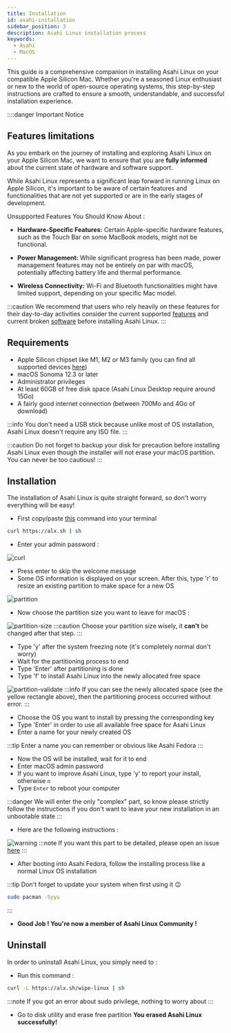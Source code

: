 ```yaml
---
title: Installation
id: asahi-installation
sidebar_position: 3
description: Asahi Linux installation process
keywords:
  - Asahi
  - MacOS
---
```


This guide is a comprehensive companion in installing Asahi Linux on your
compatible Apple Silicon Mac.
Whether you're a seasoned Linux enthusiast or new to the world of open-source
operating systems, this step-by-step instructions are crafted to ensure a
smooth, understandable, and successful installation experience.

::::danger Important Notice

## Features limitations

As you embark on the journey of installing and exploring Asahi Linux on your
Apple Silicon Mac, we want to ensure that you are **fully informed** about the
current state of hardware and software support.

While Asahi Linux represents a significant leap forward in running Linux on
Apple Silicon, it's important to be aware of certain features and
functionalities that are not yet supported or are in the early stages of
development.

Unsupported Features You Should Know About :
- **Hardware-Specific Features:** Certain Apple-specific hardware features, such
as the Touch Bar on some MacBook models, might not be functional.

- **Power Management:** While significant progress has been made, power
management features may not be entirely on par with macOS, potentially affecting battery life and thermal performance.

- **Wireless Connectivity:** Wi-Fi and Bluetooth functionalities might have
limited support, depending on your specific Mac model.

:::caution
We recommend that users who rely heavily on these features for their
day-to-day activities consider the current supported
[features](https://github.com/AsahiLinux/docs/wiki/Feature-Support) and
current broken [software](https://github.com/AsahiLinux/docs/wiki/Broken-Software)
before installing Asahi Linux.
:::

## Requirements
- Apple Silicon chipset like M1, M2 or M3 family (you can find all supported devices
[here](https://github.com/AsahiLinux/docs/wiki/Devices))
- macOS Sonoma 12.3 or later
- Administrator privileges
- At least 60GB of free disk space (Asahi Linux Desktop require around 15Go)
- A fairly good internet connection (between 700Mo and 4Go of download)

:::info
You don't need a USB stick because unlike most of OS installation, Asahi Linux doesn't require any ISO file. 
:::

:::caution
Do not forget to backup your disk for precaution before installing Asahi Linux
even though the installer will not erase your macOS partition. You can never be too cautious!
:::

## Installation
The installation of Asahi Linux is quite straight forward, so don't worry
everything will be easy!

- First copy/paste [this](https://asahilinux.org/) command into your terminal
```bash
curl https://alx.sh | sh
```
- Enter your admin password :

![curl](./img/install/curl.png)

- Press enter to skip the welcome message
- Some OS information is displayed on your screen. After this, type 'r' to resize an existing
partition to make space for a new OS

![partition](./img/install/partition.png)

- Now choose the partition size you want to leave for macOS :

![partition-size](./img/install/partition-size.png)
:::caution
Choose your partition size wisely, it **can't** be changed after that step.
:::

- Type 'y' after the system freezing note (it's completely normal don't worry)
- Wait for the partitioning process to end
- Type 'Enter' after partitioning is done
- Type 'f' to install Asahi Linux into the newly allocated free space

![partition-validate](./img/install/partition-validate.png)
:::info
If you can see the newly allocated space (see the yellow rectangle above), then the partitioning
process
occurred without error.
:::

- Choose the OS you want to install by pressing the corresponding key
- Type 'Enter' in order to use all available free space for Asahi Linux
- Enter a name for your newly created OS

:::tip
Enter a name you can remember or obvious like Asahi Fedora
:::

- Now the OS will be installed, wait for it to end
- Enter macOS admin password
- If you want to improve Asahi Linux, type 'y' to report your install, otherwise `n`
- Type `Enter` to reboot your computer

:::danger
We will enter the only "complex" part, so know please strictly follow the
instructions if you don't want to leave your new installation in an unbootable state
:::

- Here are the following instructions :

![warning](./img/install/warning.png)
:::note
If you want this part to be detailed, please open an issue [here](https://github.com/EpiMac/docs/issues)
:::

- After booting into Asahi Fedora, follow the installing process like a
normal Linux OS installation

:::tip
Don't forget to update your system when first using it 😉
```bash
sudo pacman -Syyu
```
:::

- **Good Job ! You're now a member of Asahi Linux Community !**

## Uninstall
In order to uninstall Asahi Linux, you simply need to :
- Run this command :
```bash
curl -L https://alx.sh/wipe-linux | sh
```
:::note
If you got an error about sudo privilege, nothing to worry about
:::

- Go to disk utility and erase free partition
**You erased Asahi Linux successfully!**